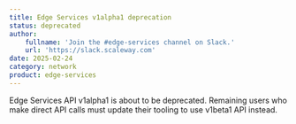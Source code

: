 ```yaml
---
title: Edge Services v1alpha1 deprecation
status: deprecated
author:
    fullname: 'Join the #edge-services channel on Slack.'
    url: 'https://slack.scaleway.com'
date: 2025-02-24
category: network
product: edge-services
---
```


Edge Services API v1alpha1 is about to be deprecated. Remaining users who make direct API calls must update their tooling to use v1beta1 API instead.


